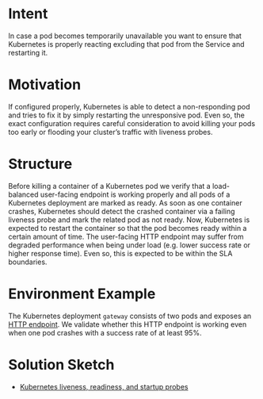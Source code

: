 # Intent

In case a pod becomes temporarily unavailable you want to ensure that Kubernetes is properly reacting excluding that pod from the Service and restarting it.

# Motivation

If configured properly, Kubernetes is able to detect a non-responding pod and tries to fix it by simply restarting the unresponsive pod.
Even so, the exact configuration requires careful consideration to avoid killing your pods too early or flooding your cluster’s traffic with liveness probes.

# Structure

Before killing a container of a Kubernetes pod we verify that a load-balanced user-facing endpoint is working properly and all pods of a Kubernetes deployment are marked as ready.
As soon as one container crashes, Kubernetes should detect the crashed container via a failing liveness probe and mark the related pod as not ready.
Now, Kubernetes is expected to restart the container so that the pod becomes ready within a certain amount of time.
The user-facing HTTP endpoint may suffer from degraded performance when being under load (e.g.
lower success rate or higher response time).
Even so, this is expected to be within the SLA boundaries.

# Environment Example

The Kubernetes deployment `gateway` consists of two pods and exposes an [HTTP endpoint](http://k8s.demo.steadybit.io/products).
We validate whether this HTTP endpoint is working even when one pod crashes with a success rate of at least 95%.

# Solution Sketch

- [Kubernetes liveness, readiness, and startup probes](https://kubernetes.io/docs/tasks/configure-pod-container/configure-liveness-readiness-startup-probes/)
